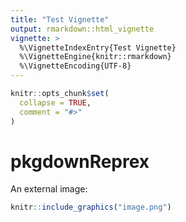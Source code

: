 ```yaml
---
title: "Test Vignette"
output: rmarkdown::html_vignette
vignette: >
  %\VignetteIndexEntry{Test Vignette}
  %\VignetteEngine{knitr::rmarkdown}
  %\VignetteEncoding{UTF-8}
---
```


```r
knitr::opts_chunk$set(
  collapse = TRUE,
  comment = "#>"
)
```

# pkgdownReprex

An external image:

```r
knitr::include_graphics("image.png")
```
